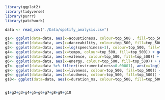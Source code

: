 ```r
library(ggplot2)
library(tidyverse)
library(purrr)
library(patchwork)
```



```r
data <- read_csv("./Data/spotify_analysis.csv")
```

```r
g1<- ggplot(data=data, aes(x=acousticness, colour=top_500 , fill=top_500 )) + geom_density(alpha=0.25) + ggtitle("Densidad de Acousticness")
g2<- ggplot(data=data, aes(x=danceability, colour=top_500, fill=top_500)) + geom_density(alpha=0.25) + ggtitle("Densidad de Danceability")
g3<- ggplot(data=data, aes(x=log(speechiness+1), colour=top_500, fill=top_500)) + geom_density(alpha=0.25) + ggtitle("Densidad de log-Speechiness")
g4<- ggplot(data=data, aes(x=tempo, colour=top_500, fill=top_500)) + geom_density(alpha=0.25) + ggtitle("Densidad de Tempo")
g5<- ggplot(data=data, aes(x=valence, colour=top_500, fill=top_500)) + geom_density(alpha=0.25) + ggtitle("Densidad de Valence")
g6<- ggplot(data=data, aes(x=energy, colour=top_500, fill=top_500)) + geom_density(alpha=0.25) + ggtitle("Densidad de Energy")
g7<- ggplot(data=data %>% filter(instrumentalness<0.00001), aes(x=log(instrumentalness+1), colour=top_500, fill=top_500)) + geom_density(alpha=0.25) + ggtitle("Densidad de log-Instrumentalness")
g8<- ggplot(data=data, aes(x=liveness, colour=top_500, fill=top_500)) + geom_density(alpha=0.25) + ggtitle("Densidad de Liveness")
g9<- ggplot(data=data, aes(x=loudness, colour=top_500, fill=top_500)) + geom_density(alpha=0.25) + ggtitle("Densidad de Loudness")
g10<- ggplot(data=data, aes(x=duration_ms, colour=top_500, fill=top_500)) + geom_density(alpha=0.25) + ggtitle("Densidad de Duration")


g1+g2+g3+g4+g5+g6+g7+g8+g9+g10

```

